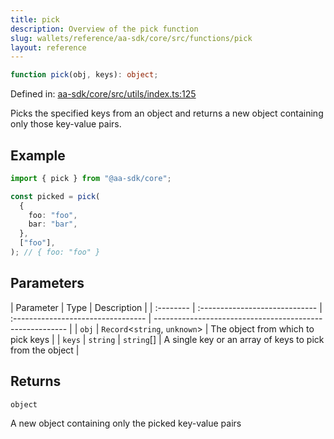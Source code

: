 ```yaml
---
title: pick
description: Overview of the pick function
slug: wallets/reference/aa-sdk/core/src/functions/pick
layout: reference
---
```


```ts
function pick(obj, keys): object;
```

Defined in: [aa-sdk/core/src/utils/index.ts:125](https://github.com/alchemyplatform/aa-sdk/blob/923a52171f7246172caf350853843e6680197da9/aa-sdk/core/src/utils/index.ts#L125)

Picks the specified keys from an object and returns a new object containing only those key-value pairs.

## Example

```ts
import { pick } from "@aa-sdk/core";

const picked = pick(
  {
    foo: "foo",
    bar: "bar",
  },
  ["foo"],
); // { foo: "foo" }
```

## Parameters

| Parameter | Type                           | Description                        |
| :-------- | :----------------------------- | :--------------------------------- | -------------------------------------------------------- |
| `obj`     | `Record`\<`string`, `unknown`> | The object from which to pick keys |
| `keys`    | `string`                       | `string`\[]                        | A single key or an array of keys to pick from the object |

## Returns

`object`

A new object containing only the picked key-value pairs
